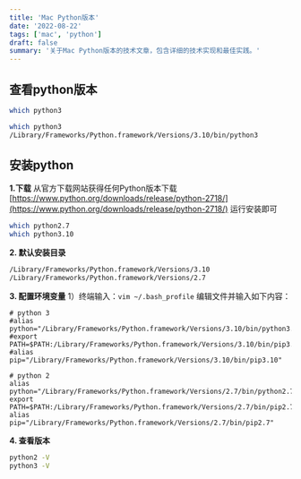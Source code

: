 ```yaml
---
title: 'Mac Python版本'
date: '2022-08-22'
tags: ['mac', 'python']
draft: false
summary: '关于Mac Python版本的技术文章，包含详细的技术实现和最佳实践。'
---
```


## 查看python版本
```bash
which python3
```

```bash
which python3
/Library/Frameworks/Python.framework/Versions/3.10/bin/python3
```

## 安装python
**1.下载**
从官方下载网站获得任何Python版本下载
[https://www.python.org/downloads/release/python-2718/](https://www.python.org/downloads/release/python-2718/)
 运行安装即可
```bash
which python2.7
which python3.10
```

**2. 默认安装目录**
```bash
/Library/Frameworks/Python.framework/Versions/3.10
/Library/Frameworks/Python.framework/Versions/2.7
```

**3. 配置环境变量**
1）终端输入：``vim ~/.bash_profile`` 编辑文件并输入如下内容：
```text
# python 3
#alias python="/Library/Frameworks/Python.framework/Versions/3.10/bin/python3.10"
#export PATH=$PATH:/Library/Frameworks/Python.framework/Versions/3.10/bin/pip3.10
#alias pip="/Library/Frameworks/Python.framework/Versions/3.10/bin/pip3.10"

# python 2
alias python="/Library/Frameworks/Python.framework/Versions/2.7/bin/python2.7"
export PATH=$PATH:/Library/Frameworks/Python.framework/Versions/2.7/bin/pip2.7
alias pip="/Library/Frameworks/Python.framework/Versions/2.7/bin/pip2.7"
```

**4. 查看版本**
```bash
python2 -V
python3 -V 
```
